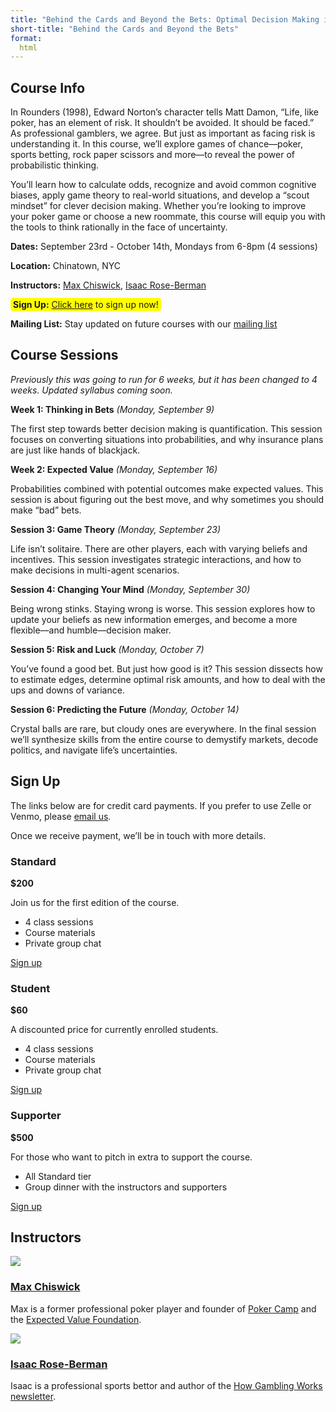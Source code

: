 ```yaml
---
title: "Behind the Cards and Beyond the Bets: Optimal Decision Making in Gambling and Life"
short-title: "Behind the Cards and Beyond the Bets"
format: 
  html
---
```

## Course Info
In Rounders (1998), Edward Norton’s character tells Matt Damon, “Life, like poker, has an element of risk. It shouldn’t be avoided. It should be faced.” As professional gamblers, we agree. But just as important as facing risk is understanding it. In this course, we’ll explore games of chance––poker, sports betting, rock paper scissors and more––to reveal the power of probabilistic thinking. 

You’ll learn how to calculate odds, recognize and avoid common cognitive biases, apply game theory to real-world situations, and develop a “scout mindset” for clever decision making. Whether you’re looking to improve your poker game or choose a new roommate, this course will equip you with the tools to think rationally in the face of uncertainty.

**Dates:** September 23rd - October 14th, Mondays from 6-8pm (4 sessions) 

**Location:** Chinatown, NYC

**Instructors:** [Max Chiswick](https://maxchiswick.com), [Isaac Rose-Berman](https://x.com/roundrobin42)

<span style="background-color: #FFFF00; padding: 2px 4px; border-radius: 4px;">**Sign Up:** [Click here](#sign-up) to sign up now!</span>

**Mailing List:** Stay updated on future courses with our [mailing list](https://forms.gle/JG7jd2KAUp3UWx4r7)

## Course Sessions 
*Previously this was going to run for 6 weeks, but it has been changed to 4 weeks. Updated syllabus coming soon.*

**Week 1: Thinking in Bets** *(Monday, September 9)*

The first step towards better decision making is quantification. This session focuses on converting situations into probabilities, and why insurance plans are just like hands of blackjack.  


**Week 2: Expected Value** *(Monday, September 16)*

Probabilities combined with potential outcomes make expected values. This session is about figuring out the best move, and why sometimes you should make “bad” bets. 

**Session 3: Game Theory** *(Monday, September 23)*

Life isn’t solitaire. There are other players, each with varying beliefs and incentives. This session investigates strategic interactions, and how to make decisions in multi-agent scenarios.

**Session 4: Changing Your Mind** *(Monday, September 30)*

Being wrong stinks. Staying wrong is worse. This session explores how to update your beliefs as new information emerges, and become a more flexible––and humble––decision maker. 

**Session 5: Risk and Luck** *(Monday, October 7)*

You’ve found a good bet. But just how good is it? This session dissects how to estimate edges, determine optimal risk amounts, and how to deal with the ups and downs of variance.

**Session 6: Predicting the Future** *(Monday, October 14)*

Crystal balls are rare, but cloudy ones are everywhere. In the final session we’ll synthesize skills from the entire course to demystify markets, decode politics, and navigate life’s uncertainties.

## Sign Up
The links below are for credit card payments. If you prefer to use Zelle or Venmo, please [email us](mailto:max.chiswick@gmail.com). 

Once we receive payment, we'll be in touch with more details. 

::: {.grid}

::: {.g-col-4}
### Standard
**$200**

Join us for the first edition of the course.

- 4 class sessions 
- Course materials
- Private group chat

[Sign up](https://buy.stripe.com/28ocNj5Yvf2p9HicMP){.btn .btn-primary}
:::

::: {.g-col-4}
### Student
**$60** 

A discounted price for currently enrolled students.

- 4 class sessions 
- Course materials
- Private group chat

[Sign up](https://buy.stripe.com/bIYaFbfz53jHf1C002){.btn .btn-primary}
:::

::: {.g-col-4}
### Supporter
**$500**

For those who want to pitch in extra to support the course.

- All Standard tier
- Group dinner with the instructors and supporters

[Sign up](https://buy.stripe.com/4gw5kR3Qn5rP2eQ9AE){.btn .btn-primary}
:::

:::

## Instructors

::: {.grid}

::: {.g-col-6}
![](assets/mc.png)

### [Max Chiswick](https://maxchiswick.com)

Max is a former professional poker player and founder of [Poker Camp](https://poker.camp) and the [Expected Value Foundation](https://expectedvalue.org).
:::

::: {.g-col-6}
![](assets/irb.png)

### [Isaac Rose-Berman](https://x.com/roundrobin42)

Isaac is a professional sports bettor and author of the [How Gambling Works newsletter](https://howgamblingworks.substack.com/).
:::

:::
